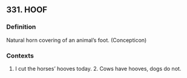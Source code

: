 ## 331. HOOF
### Definition
Natural horn covering of an animal's foot. (Concepticon)

### Contexts
1. I cut the horses’ hooves today. 2. Cows have hooves, dogs do not.

